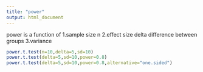 ```yaml
---
title: "power"
output: html_document
---
```


power is a function of 
1.sample size n
2.effect size delta difference between groups
3.variance

```r
power.t.test(n=10,delta=5,sd=10)
power.t.test(delta=5,sd=10,power=0.8)
power.t.test(delta=5,sd=10,power=0.8,alternative="one.sided")
```
